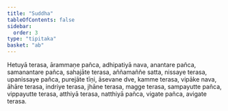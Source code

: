 ```yaml
---
title: "Suddha"
tableOfContents: false
sidebar:
  order: 3
type: "tipitaka"
basket: "ab"
---
```



<DynamicBreadcrumb />

<Division number="20">

<Paragraph number="2084">
Hetuyā terasa, ārammaṇe pañca, adhipatiyā nava, anantare pañca, samanantare pañca, sahajāte terasa, aññamaññe satta, nissaye terasa, upanissaye pañca, purejāte tīṇi, āsevane dve, kamme terasa, vipāke nava, āhāre terasa, indriye terasa, jhāne terasa, magge terasa, sampayutte pañca, vippayutte terasa, atthiyā terasa, natthiyā pañca, vigate pañca, avigate terasa.
</Paragraph>
</Division>